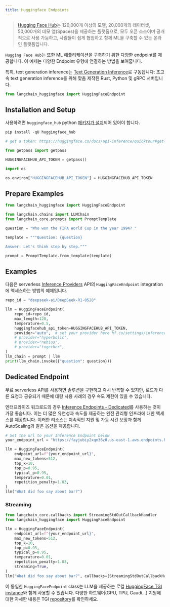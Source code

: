 ```yaml
---
title: Huggingface Endpoints
---
```


>[Hugging Face Hub](https://huggingface.co/docs/hub/index)는 120,000개 이상의 모델, 20,000개의 데이터셋, 50,000개의 데모 앱(Spaces)을 제공하는 플랫폼으로, 모두 오픈 소스이며 공개적으로 사용 가능하고, 사람들이 쉽게 협업하고 함께 ML을 구축할 수 있는 온라인 플랫폼입니다.

`Hugging Face Hub`는 또한 ML 애플리케이션을 구축하기 위한 다양한 endpoint를 제공합니다.
이 예제는 다양한 Endpoint 유형에 연결하는 방법을 보여줍니다.

특히, text generation inference는 [Text Generation Inference](https://github.com/huggingface/text-generation-inference)로 구동됩니다: 초고속 text generation inference를 위해 맞춤 제작된 Rust, Python 및 gRPC 서버입니다.

```python
from langchain_huggingface import HuggingFaceEndpoint
```

## Installation and Setup

사용하려면 `huggingface_hub` python [패키지가 설치](https://huggingface.co/docs/huggingface_hub/installation)되어 있어야 합니다.

```python
pip install -qU huggingface_hub
```

```python
# get a token: https://huggingface.co/docs/api-inference/quicktour#get-your-api-token

from getpass import getpass

HUGGINGFACEHUB_API_TOKEN = getpass()
```

```python
import os

os.environ["HUGGINGFACEHUB_API_TOKEN"] = HUGGINGFACEHUB_API_TOKEN
```

## Prepare Examples

```python
from langchain_huggingface import HuggingFaceEndpoint
```

```python
from langchain.chains import LLMChain
from langchain_core.prompts import PromptTemplate
```

```python
question = "Who won the FIFA World Cup in the year 1994? "

template = """Question: {question}

Answer: Let's think step by step."""

prompt = PromptTemplate.from_template(template)
```

## Examples

다음은 serverless [Inference Providers](https://huggingface.co/docs/inference-providers) API의 `HuggingFaceEndpoint` integration에 액세스하는 방법의 예제입니다.

```python
repo_id = "deepseek-ai/DeepSeek-R1-0528"

llm = HuggingFaceEndpoint(
    repo_id=repo_id,
    max_length=128,
    temperature=0.5,
    huggingfacehub_api_token=HUGGINGFACEHUB_API_TOKEN,
    provider="auto",  # set your provider here hf.co/settings/inference-providers
    # provider="hyperbolic",
    # provider="nebius",
    # provider="together",
)
llm_chain = prompt | llm
print(llm_chain.invoke({"question": question}))
```

## Dedicated Endpoint

무료 serverless API를 사용하면 솔루션을 구현하고 즉시 반복할 수 있지만, 로드가 다른 요청과 공유되기 때문에 대량 사용 사례의 경우 속도 제한이 있을 수 있습니다.

엔터프라이즈 워크로드의 경우 [Inference Endpoints - Dedicated](https://huggingface.co/inference-endpoints/dedicated)를 사용하는 것이 가장 좋습니다.
이는 더 많은 유연성과 속도를 제공하는 완전 관리형 인프라에 대한 액세스를 제공합니다. 이러한 리소스는 지속적인 지원 및 가동 시간 보장과 함께 AutoScaling과 같은 옵션을 제공합니다.

```python
# Set the url to your Inference Endpoint below
your_endpoint_url = "https://fayjubiy2xqn36z0.us-east-1.aws.endpoints.huggingface.cloud"
```

```python
llm = HuggingFaceEndpoint(
    endpoint_url=f"{your_endpoint_url}",
    max_new_tokens=512,
    top_k=10,
    top_p=0.95,
    typical_p=0.95,
    temperature=0.01,
    repetition_penalty=1.03,
)
llm("What did foo say about bar?")
```

### Streaming

```python
from langchain_core.callbacks import StreamingStdOutCallbackHandler
from langchain_huggingface import HuggingFaceEndpoint

llm = HuggingFaceEndpoint(
    endpoint_url=f"{your_endpoint_url}",
    max_new_tokens=512,
    top_k=10,
    top_p=0.95,
    typical_p=0.95,
    temperature=0.01,
    repetition_penalty=1.03,
    streaming=True,
)
llm("What did foo say about bar?", callbacks=[StreamingStdOutCallbackHandler()])
```

이 동일한 `HuggingFaceEndpoint` class는 LLM을 제공하는 로컬 [HuggingFace TGI instance](https://github.com/huggingface/text-generation-inference/blob/main/docs/source/index.md)와 함께 사용할 수 있습니다. 다양한 하드웨어(GPU, TPU, Gaudi...) 지원에 대한 자세한 내용은 TGI [repository](https://github.com/huggingface/text-generation-inference/tree/main)를 확인하세요.